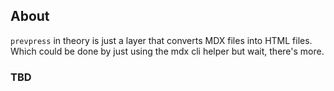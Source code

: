 ## About

`prevpress` in theory is just a layer that converts MDX files into HTML files.
Which could be done by just using the mdx cli helper but wait, there's more.

### TBD
